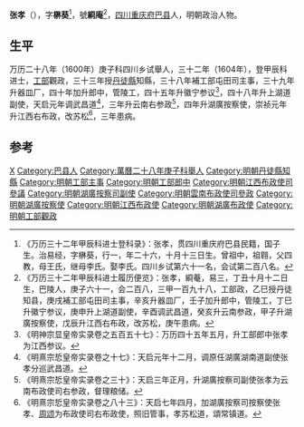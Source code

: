 '''张孝'''（{{bd|？||？|catIdx=}}），字'''楙葵'''<ref>《万历三十二年甲辰科进士登科录》：张孝，贯四川重庆府巴县民籍，国子生。治易经，字楙葵，行一，年二十六，十月十三日生。曾祖中，祖翱，父四教，母王氏，继母李氏。娶李氏。四川乡试第六十一名，会试第二百八名。</ref>，號'''綗庵'''<ref>《万历三十二年甲辰科进士履历便览》：张孝，綗菴，易三，丁丑十月十二日生，巴陵人，庚子六十一，会二百八，三甲一百九十八，工部政，乙巳授丹徒知县，庚戌補工部屯田司主事，辛亥升器皿厂，壬子加升郎中，管陵工，丁巳升徽宁参议，庚申升上湖道副使，辛酉调武昌道，癸亥升云南参政，甲子升湖廣按察使，戊辰升江西右布政，改苏松，庚午患病。</ref>，[[四川|四川]][[重庆府|重庆府]][[巴县|巴县]]人，明朝政治人物。

== 生平 ==
万历二十八年（1600年）庚子科四川乡试舉人，三十二年（1604年），登甲辰科进士，[[工部|工部]]觀政，三十三年授[[丹徒縣|丹徒縣]]知縣，三十八年補工部屯田司主事，三十九年升器皿厂，四十年加升郎中，管陵工，四十五年升徽宁参议<ref>《明神宗显皇帝实录卷之五百五十七》：万历四十五年五月，升工部郎中张孝为江西参议。</ref>，四十八年升上湖道副使，天启元年调武昌道<ref>《明熹宗悊皇帝实录卷之十七》：天启元年十二月，调原任湖廣湖南道副使张孝分巡武昌道。</ref>，三年升云南右参政<ref>《明熹宗悊皇帝实录卷之三十》：天启三年正月，升湖廣按察司副使张孝为云南布政使司右参政，督理粮储。</ref>，四年升湖廣按察使，崇祯元年升江西右布政，改苏松<ref>《明熹宗悊皇帝实录卷之八十三》：天启七年四月，加湖廣按察司按察使张孝、[[周颂|周颂]]为布政使司右布政使，照旧管事，孝苏松道，頌常镇道。</ref>，三年患病。

==参考==
{{reflist}}

{{萬曆三十二年甲辰科殿試金榜}}

{{Authority control}}

{{DEFAULTSORT:}}
[[Category:张姓|X]]
[[Category:巴县人|Category:巴县人]]
[[Category:萬曆二十八年庚子科舉人|Category:萬曆二十八年庚子科舉人]]
[[Category:明朝丹徒縣知縣|Category:明朝丹徒縣知縣]]
[[Category:明朝工部主事|Category:明朝工部主事]]
[[Category:明朝工部郎中|Category:明朝工部郎中]]
[[Category:明朝江西布政使司參議|Category:明朝江西布政使司參議]]
[[Category:明朝湖廣按察司副使|Category:明朝湖廣按察司副使]]
[[Category:明朝雲南布政使司參政|Category:明朝雲南布政使司參政]]
[[Category:明朝湖廣按察使|Category:明朝湖廣按察使]]
[[Category:明朝江西布政使|Category:明朝江西布政使]]
[[Category:明朝湖廣布政使|Category:明朝湖廣布政使]]
[[Category:明朝工部觀政|Category:明朝工部觀政]]


{{明朝人物小作品}}